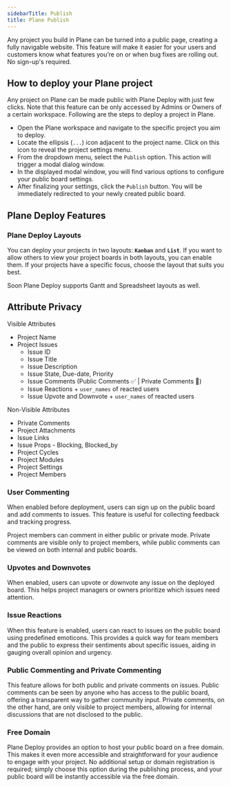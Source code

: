 ```yaml
---
sidebarTitle: Publish
title: Plane Publish
---
```

Any project you build in Plane can be turned into a public page, creating a fully navigable website. This feature will make it easier for your users and customers know what features you’re on or when bug fixes are rolling out. No sign-up's required.

## How to deploy your Plane project

Any project on Plane can be made public with Plane Deploy with just few clicks. Note that this feature can be only accessed by Admins or Owners of a certain workspace. Following are the steps to deploy a project in Plane.

*   Open the Plane workspace and navigate to the specific project you aim to deploy.
*   Locate the ellipsis (`...`) icon adjacent to the project name. Click on this icon to reveal the project settings menu.
*   From the dropdown menu, select the `Publish` option. This action will trigger a modal dialog window.
*   In the displayed modal window, you will find various options to configure your public board settings.
*   After finalizing your settings, click the `Publish` button. You will be immediately redirected to your newly created public board.

## Plane Deploy Features

### Plane Deploy Layouts

You can deploy your projects in two layouts: **`Kanban`** and **`List`**. If you want to allow others to view your project boards in both layouts, you can enable them. If your projects have a specific focus, choose the layout that suits you best.

Soon Plane Deploy supports Gantt and Spreadsheet layouts as well.

## Attribute Privacy

Visible Attributes

*   Project Name
*   Project Issues
    *   Issue ID
    *   Issue Title
    *   Issue Description
    *   Issue State, Due-date, Priority
    *   Issue Comments (Public Comments ✅ | Private Comments 🚫)
    *   Issue Reactions + `user_names` of reacted users
    *   Issue Upvote and Downvote + `user_names` of reacted users

Non-Visible Attributes

*   Private Comments
*   Project Attachments
*   Issue Links
*   Issue Props - Blocking, Blocked\_by
*   Project Cycles
*   Project Modules
*   Project Settings
*   Project Members

### User Commenting

When enabled before deployment, users can sign up on the public board and add comments to issues. This feature is useful for collecting feedback and tracking progress.

Project members can comment in either public or private mode. Private comments are visible only to project members, while public comments can be viewed on both internal and public boards.

### Upvotes and Downvotes

When enabled, users can upvote or downvote any issue on the deployed board. This helps project managers or owners prioritize which issues need attention.

### Issue Reactions

When this feature is enabled, users can react to issues on the public board using predefined emoticons. This provides a quick way for team members and the public to express their sentiments about specific issues, aiding in gauging overall opinion and urgency.

### Public Commenting and Private Commenting

This feature allows for both public and private comments on issues. Public comments can be seen by anyone who has access to the public board, offering a transparent way to gather community input. Private comments, on the other hand, are only visible to project members, allowing for internal discussions that are not disclosed to the public.

### Free Domain

Plane Deploy provides an option to host your public board on a free domain. This makes it even more accessible and straightforward for your audience to engage with your project. No additional setup or domain registration is required; simply choose this option during the publishing process, and your public board will be instantly accessible via the free domain.